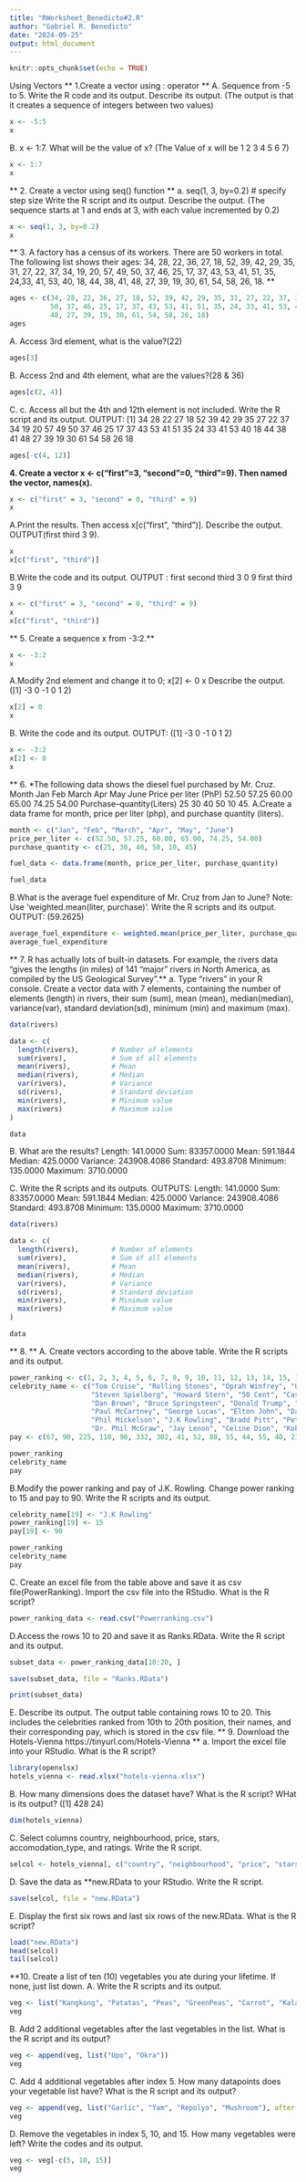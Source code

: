 ```yaml
---
title: "RWorksheet_Benedicto#2.R"
author: "Gabriel R. Benedicto"
date: "2024-09-25"
output: html_document
---
```


```r
knitr::opts_chunk$set(echo = TRUE)
```
Using Vectors
** 1.Create a vector using : operator **
A. Sequence from -5 to 5. Write the R code and its output.
Describe its output. (The output is that it creates a sequence of integers between two values)
```r
x <- -5:5
x
```
B. x <- 1:7. What will be the value of x? (The Value of x will be 1 2 3 4 5 6 7)
```r
x <- 1:7
x
```
** 2. Create a vector using seq() function **
a. seq(1, 3, by=0.2) # specify step size
Write the R script and its output. Describe the output.
(The sequence starts at 1 and ends at 3, with each value incremented by 0.2)
```r
x <- seq(1, 3, by=0.2)
x
```
** 3. A factory has a census of its workers. There are 50 workers in total. The following
list shows their ages: 34, 28, 22, 36, 27, 18, 52, 39, 42, 29, 35, 31, 27,
22, 37, 34, 19, 20, 57, 49, 50, 37, 46, 25, 17, 37, 43, 53, 41, 51, 35,
24,33, 41, 53, 40, 18, 44, 38, 41, 48, 27, 39, 19, 30, 61, 54, 58, 26,
18. **
```r
ages <- c(34, 28, 22, 36, 27, 18, 52, 39, 42, 29, 35, 31, 27, 22, 37, 34, 19, 20, 57, 49, 
          50, 37, 46, 25, 17, 37, 43, 53, 41, 51, 35, 24, 33, 41, 53, 40, 18, 44, 38, 41, 
          48, 27, 39, 19, 30, 61, 54, 58, 26, 18)
ages
```

A. Access 3rd element, what is the value?(22)
```r
ages[3]
```
B. Access 2nd and 4th element, what are the values?(28 & 36)
```r
ages[c(2, 4)]
```
C. c. Access all but the 4th and 12th element is not
included. Write the R script and its output.
OUTPUT: [1] 34 28 22 27 18 52 39 42 29 35 27 22 37 34 19 20 57 49 50 37 46 25 17 37 43 53 41 51 35 
    24 33 41 53 40 18 44 38 41 48 27 39 19 30 61 54 58 26 18

```r
ages[-c(4, 12)]

```
**4. Create a vector x <- c("first"=3, "second"=0, "third"=9). Then named the
vector, names(x).**
```r
x <- c("first" = 3, "second" = 0, "third" = 9)
x
```

A.Print the results. Then access x[c("first", "third")].
Describe the output.
  OUTPUT(first third
             3     9).
```r
x
x[c("first", "third")]

```
B.Write the code and its output. 
OUTPUT : 
first second  third 
     3      0      9 
first third 
    3     9 
```r
x <- c("first" = 3, "second" = 0, "third" = 9)
x
x[c("first", "third")]

```
** 5. Create a sequence x from -3:2.**
```r
x <- -3:2
x
```

A.Modify 2nd element and change it to 0;
x[2] <- 0
x
Describe the output. ([1] -3  0 -1  0  1  2)
```r
x[2] = 0
x
```
B. Write the code and its output.
OUTPUT: ([1] -3  0 -1  0  1  2)
```r
x <- -3:2
x[2] <- 0
x
```
** 6. *The following data shows the diesel fuel purchased by Mr. Cruz.
Month Jan Feb March Apr May June
Price per liter (PhP) 52.50 57.25 60.00 65.00 74.25 54.00
Purchase–quantity(Liters) 25 30 40 50 10 45.
A.Create a data frame for month, price per liter (php), and purchase quantity (liters).
```r
month <- c("Jan", "Feb", "March", "Apr", "May", "June")
price_per_liter <- c(52.50, 57.25, 60.00, 65.00, 74.25, 54.00)
purchase_quantity <- c(25, 30, 40, 50, 10, 45)

fuel_data <- data.frame(month, price_per_liter, purchase_quantity)

fuel_data

```
B.What is the average fuel expenditure of Mr. Cruz from
Jan to June? Note: Use ‘weighted.mean(liter,
purchase)‘. Write the R scripts and its output.
OUTPUT:  (59.2625)
```r
average_fuel_expenditure <- weighted.mean(price_per_liter, purchase_quantity)
average_fuel_expenditure
```
** 7. R has actually lots of built-in datasets. For example, the rivers data “gives the lengths
(in miles) of 141 “major” rivers in North America, as compiled by the US Geological
Survey”.**
a. Type “rivers” in your R console.
Create a vector data with 7
elements, containing the number of elements (length)
in rivers, their sum (sum), mean (mean),
median(median), variance(var), standard deviation(sd),
minimum (min) and maximum (max).
```r
data(rivers)

data <- c(
  length(rivers),        # Number of elements
  sum(rivers),           # Sum of all elements
  mean(rivers),          # Mean
  median(rivers),        # Median
  var(rivers),           # Variance
  sd(rivers),            # Standard deviation
  min(rivers),           # Minimum value
  max(rivers)            # Maximum value
)

data

```
B. What are the results?
Length: 141.0000
Sum: 83357.0000
Mean: 591.1844 
Median: 425.0000
Variance: 243908.4086
Standard:  493.8708
Minimum:  135.0000
Maximum: 3710.0000

C. Write the R scripts and its outputs.
OUTPUTS:
Length: 141.0000
Sum: 83357.0000
Mean: 591.1844 
Median: 425.0000
Variance: 243908.4086
Standard:  493.8708
Minimum:  135.0000
Maximum: 3710.0000
```r
data(rivers)

data <- c(
  length(rivers),        # Number of elements
  sum(rivers),           # Sum of all elements
  mean(rivers),          # Mean
  median(rivers),        # Median
  var(rivers),           # Variance
  sd(rivers),            # Standard deviation
  min(rivers),           # Minimum value
  max(rivers)            # Maximum value
)

data

```
** 8. **
A. Create vectors according to the above table.
Write the R scripts and its output.
```r
power_ranking <- c(1, 2, 3, 4, 5, 6, 7, 8, 9, 10, 11, 12, 13, 14, 15, 16, 17, 18, 19, 20, 21, 22, 23, 24, 25)
celebrity_name <- c("Tom Cruise", "Rolling Stones", "Oprah Winfrey", "U2", "Tiger Woods", 
                    "Steven Spielberg", "Howard Stern", "50 Cent", "Cast of the Sopranos", 
                    "Dan Brown", "Bruce Springsteen", "Donald Trump", "Muhammad Ali", 
                    "Paul McCartney", "George Lucas", "Elton John", "David Letterman", 
                    "Phil Mickelson", "J.K Rowling", "Bradd Pitt", "Peter Jackson", 
                    "Dr. Phil McGraw", "Jay Lenon", "Celine Dion", "Kobe Bryant")
pay <- c(67, 90, 225, 110, 90, 332, 302, 41, 52, 88, 55, 44, 55, 40, 233, 34, 40, 47, 75, 25, 39, 45, 32, 40, 31)

power_ranking
celebrity_name
pay

```
B.Modify the power ranking and pay of J.K. Rowling.
Change power ranking to 15 and pay to 90. Write the
R scripts and its output.
```r
celebrity_name[19] <- "J.K Rowling"
power_ranking[19] <- 15
pay[19] <- 90

power_ranking
celebrity_name
pay

```
C. Create an excel file from the table above and save it
as csv file(PowerRanking). Import the csv file into
the RStudio. What is the R script?
```r
power_ranking_data <- read.csv("Powerranking.csv")

```
D.Access the rows 10 to 20 and save it as Ranks.RData.
Write the R script and its output.
```r
subset_data <- power_ranking_data[10:20, ]

save(subset_data, file = "Ranks.RData")

print(subset_data)

```
E. Describe its output.
The output table containing rows 10 to 20. This includes the celebrities ranked from 10th to 20th position, their names, and their corresponding pay, which is stored in the csv file.
** 9. Download the Hotels-Vienna https://tinyurl.com/Hotels-Vienna **
a. Import the excel file into your RStudio.
What is the R script?
```r
library(openxlsx)
hotels_vienna <- read.xlsx("hotels-vienna.xlsx")

```
B. How many dimensions does the dataset have?
What is the R script? WHat is its output? ([1] 428  24)
```r
dim(hotels_vienna)
```
C. Select columns country, neighbourhood,
price, stars, accomodation_type, and
ratings. Write the R script.
```r
selcol <- hotels_vienna[, c("country", "neighbourhood", "price", "stars", "accommodation_type", "rating")]
```
D. Save the data as **new.RData to your RStudio. Write the
R script.
```r
save(selcol, file = "new.RData")
```
E. Display the first six rows and last six rows of the
new.RData. What is the R script?
```r
load("new.RData")
head(selcol)
tail(selcol)
```
**10. Create a list of ten (10) vegetables you ate during your lifetime. If none, just list down.
A. Write the R scripts and its output.
```r
veg <- list("Kangkong", "Patatas", "Peas", "GreenPeas", "Carrot", "Kalabasa", "Tomato", "Mais", "Sibuyas", "Malunggay")
veg
```
B. Add 2 additional vegetables after the last vegetables
in the list. What is the R script and its output?
```r
veg <- append(veg, list("Upo", "Okra"))
veg
```
C. Add 4 additional vegetables after index 5. How many
datapoints does your vegetable list have? What is the
R script and its output?
```r
veg <- append(veg, list("Garlic", "Yam", "Repolyo", "Mushroom"), after = 5)
veg
```
D. Remove the vegetables in index 5, 10, and 15. How
many vegetables were left? Write the codes and its
output.
```r
veg <- veg[-c(5, 10, 15)]
veg
```


